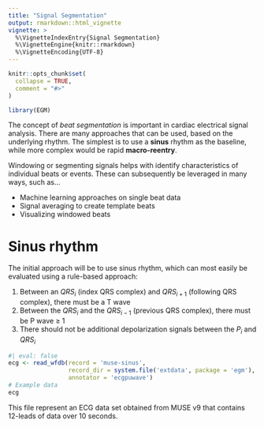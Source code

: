 ```yaml
---
title: "Signal Segmentation"
output: rmarkdown::html_vignette
vignette: >
  %\VignetteIndexEntry{Signal Segmentation}
  %\VignetteEngine{knitr::rmarkdown}
  %\VignetteEncoding{UTF-8}
---
```


```r
knitr::opts_chunk$set(
  collapse = TRUE,
  comment = "#>"
)
```

```r
library(EGM)
```

The concept of *beat segmentation* is important in cardiac electrical signal analysis. 
There are many approaches that can be used, based on the underlying rhythm. 
The simplest is to use a **sinus** rhythm as the baseline, while more complex would be rapid **macro-reentry**. 

Windowing or segmenting signals helps with identify characteristics of individual beats or events. These can subsequently be leveraged in many ways, such as...

- Machine learning approaches on single beat data
- Signal averaging to create template beats
- Visualizing windowed beats

# Sinus rhythm

The initial approach will be to use sinus rhythm, which can most easily be evaluated using a rule-based approach:

1. Between an $QRS_{i}$ (index QRS complex) and $QRS_{i+1}$ (following QRS complex), there must be a T wave
1. Between the $QRS_{i}$ and the $QRS_{i-1}$ (previous QRS complex), there must be P wave ≥ 1
1. There should not be additional depolarization signals between the $P_{i}$ and $QRS_{i}$

```r
#| eval: false
ecg <- read_wfdb(record = 'muse-sinus',
                 record_dir = system.file('extdata', package = 'egm'),
                 annotator = 'ecgpuwave')
# Example data
ecg
```

This file represent an ECG data set obtained from MUSE v9 that contains 12-leads of data over 10 seconds.
